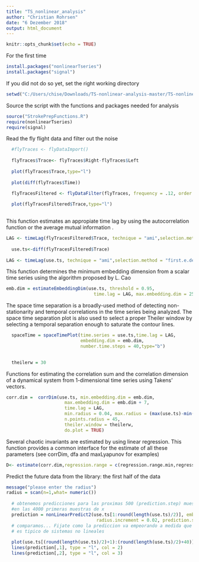 ---
title: "TS_nonlinear_analysis"
author: "Christian Rohrsen"
date: "6 Dezember 2018"
output: html_document
---

```{r setup, include=FALSE}
knitr::opts_chunk$set(echo = TRUE)
```

For the first time
```{r cars}
install.packages("nonlinearTseries")
install.packages("signal")
```

If you did not do so yet, set the right working directory
```{r cars}

setwd("C:/Users/chise/Downloads/TS-nonlinear-analysis-master/TS-nonlinear-analysis-master")
```

Source the script with the functions and packages needed for analysis
```{r cars}

source("StrokePrepFunctions.R")
require(nonlinearTseries)
require(signal)

```

Read the fly flight data and filter out the noise
```{r cars}

  #flyTraces <- flyDataImport()
  
  flyTraces$Trace<- flyTraces$Right-flyTraces$Left
  
  plot(flyTraces$Trace,type="l")
  
  plot(diff(flyTraces$Time))

  flyTracesFiltered <- flyDataFilter(flyTraces, frequency = .12, order = 3)
  
  plot(flyTracesFiltered$Trace,type="l")
  
```

This function estimates an appropiate time lag by using the autocorrelation function or the average mutual information .
```{r cars}
  
LAG <- timeLag(flyTracesFiltered$Trace, technique = "ami",selection.method = "first.e.decay",lag.max = 20, do.plot = TRUE)  
  
  use.ts<-diff(flyTracesFiltered$Trace)
  
LAG <- timeLag(use.ts, technique = "ami",selection.method = "first.e.decay",lag.max = 20, do.plot = TRUE)

```

This function determines the minimum embedding dimension from a scalar time series using the algorithm proposed by L. Cao
```{r cars}

emb.dim = estimateEmbeddingDim(use.ts, threshold = 0.95,
                                 time.lag = LAG, max.embedding.dim = 25)
```
The space time separation is a broadly-used method of detecting non-stationarity and temporal correlations in the time series being analyzed. The space time separation plot is also used to select a proper Theiler window by selecting a temporal separation enough to saturate the contour lines.
  

```{r cars}
  spaceTime = spaceTimePlot(time.series = use.ts,time.lag = LAG,
                            embedding.dim = emb.dim,
                            number.time.steps = 40,type="b")
  

  theilerw = 30
```

Functions for estimating the correlation sum and the correlation dimension of a dynamical system from 1-dimensional time series using Takens' vectors.

```{r cars}
corr.dim =  corrDim(use.ts, min.embedding.dim = emb.dim, 
                      max.embedding.dim = emb.dim + 7,
                      time.lag = LAG,
                      min.radius = 0.04, max.radius = (max(use.ts)-min(use.ts))/2, 
                      n.points.radius = 45, 
                      theiler.window = theilerw,
                      do.plot = TRUE)

```

Several chaotic invariants are estimated by using linear regression. This function provides a common interface for the estimate of all these parameters (see corrDim, dfa and maxLyapunov for examples)
  
```{r cars}
D<- estimate(corr.dim,regression.range = c(regression.range.min,regression.range.max),use.embeddings = use.embeddings.min:use.embeddings.max,do.plot = T)
```

Predict the future data from the library: the first half of the data
```{r cars}

message("please enter the radius")
radius = scan(n=1,what= numeric())
  
  # obtenemos predicciones para las proximas 500 (prediction.step) muestras basandonos
  #en las 4000 primeras muestras de x
  prediction = nonLinearPredict2(use.ts[1:round(length(use.ts)/2)], embedding.dim = emb.dim, time.lag = LAG, radius = c(0.01,radius),
                                  radius.increment = 0.02, prediction.step = 1:40)
  # comparamos... Fijate como la prediccion va empeorando a medida que pasa el tiempo. Esto
  # es tipico de sistemas no lineales
  
  plot(use.ts[(round(length(use.ts)/2)+1):(round(length(use.ts)/2)+40)], type = "l", ylim = range(use.ts[(round(length(use.ts)/2)+1):(round(length(use.ts)/2)+40)], Prediction))
  lines(prediction[,1], type = "l", col = 2)
  lines(prediction[,2], type = "l", col = 3)


```

```{r cars}
```

